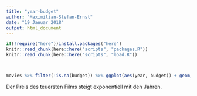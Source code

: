 ```yaml
---
title: "year-budget"
author: "Maximilian-Stefan-Ernst"
date: "19 Januar 2018"
output: html_document
---
```


```r
if(!require("here"))install.packages("here")
knitr::read_chunk(here::here("scripts", "packages.R"))
knitr::read_chunk(here::here("scripts", "load.R"))
```

```r
```

```r
```

```r
movies %>% filter(!is.na(budget)) %>% ggplot(aes(year, budget)) + geom_point(alpha = .40)
```

Der Preis des teuersten Films steigt exponentiell mit den Jahren.